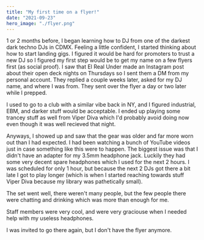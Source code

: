```yaml
---
title: "My first time on a flyer!"
date: "2021-09-23"
hero_image: "./flyer.png"
---
```


1 or 2 months before, I began learning how to DJ from one of the darkest dark techno DJs in CDMX. Feeling a little confident, I started thinking about how to start landing gigs. I figured it would be hard for promoters to trust a new DJ so I figured my first step would be to get my name on a few flyers first (as social proof). I saw that El Real Under made an Instagram post about their open deck nights on Thursdays so I sent them a DM from my personal account. They replied a couple weeks later, asked for my DJ name, and where I was from. They sent over the flyer a day or two later while I prepped.

I used to go to a club with a similar vibe back in NY, and I figured industrial, EBM, and darker stuff would be acceptable. I ended up playing some trancey stuff as well from Viper Diva which I'd probably avoid doing now even though it was well recieved that night.

Anyways, I showed up and saw that the gear was older and far more worn out than I had expected. I had been watching a bunch of YouTube videos just in case something like this were to happen. The biggest issue was that I didn't have an adapter for my 3.5mm headphone jack. Luckily they had some very decent spare headphones which I used for the next 2 hours. I was scheduled for only 1 hour, but because the next 2 DJs got there a bit late I got to play longer (which is when I started reaching towards stuff Viper Diva because my library was pathetically small).

The set went well, there weren't many people, but the few people there were chatting and drinking which was more than enough for me.

Staff members were very cool, and were very graciouse when I needed help with my useless headphones.

I was invited to go there again, but I don't have the flyer anymore.
